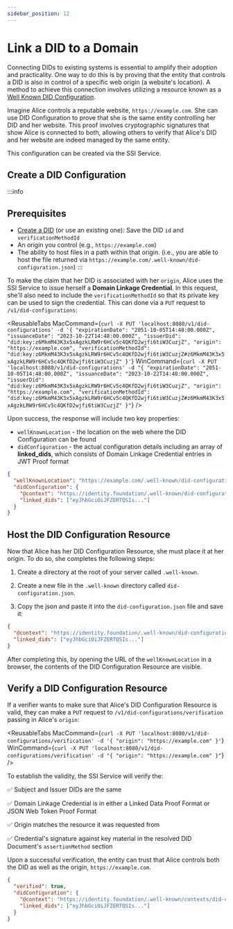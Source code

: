 ```yaml
---
sidebar_position: 12
---
```


# Link a DID to a Domain

Connecting DIDs to existing systems is essential to amplify their adoption and practicality. One way to do this is by proving that the entity that controls a DID is also in control of a specific web origin (a website's location). A method to achieve this connection involves utilizing a resource known as a [Well Known DID Configuration](https://identity.foundation/.well-known/resources/did-configuration/).

Imagine Alice controls a reputable website, `https://example.com`. She can use DID Configuration to prove that she is the same entity controlling her DID and her website. This proof involves cryptographic signatures that show Alice is connected to both, allowing others to verify that Alice's DID and her website are indeed managed by the same entity.

This configuration can be created via the SSI Service.

## Create a DID Configuration

:::info
## Prerequisites

- [Create a DID](create-did) (or use an existing one): Save the DID `id` and `verificationMethodId`
- An origin you control (e.g., `https://example.com`)
- The ability to host files in a path within that origin. (i.e., you are able to host the file returned via `https://example.com/.well-known/did-configuration.json`)
:::

To make the claim that her DID is associated with her `origin`, Alice uses the SSI Service to issue herself a **Domain Linkage Credential**. In this request, she'll also need to include the `verificationMethodId` so that its private key can be used to sign the credential. This can done via a `PUT` request to `/v1/did-configurations`:

<ReusableTabs 
MacCommand={`curl -X PUT 'localhost:8080/v1/did-configurations' -d '{
  "expirationDate": "2051-10-05T14:48:00.000Z",
  "issuanceDate": "2023-10-22T14:48:00.000Z",
  "issuerDid": "did:key:z6MkmM43K3x5xAgzkLRW9r6HCv5c4QKfD2wjfi6tiW3CuzjZ",
  "origin": "https://example.com",
  "verificationMethodId": "did:key:z6MkmM43K3x5xAgzkLRW9r6HCv5c4QKfD2wjfi6tiW3CuzjZ#z6MkmM43K3x5xAgzkLRW9r6HCv5c4QKfD2wjfi6tiW3CuzjZ"
}'`}
WinCommand={`curl -X PUT 'localhost:8080/v1/did-configurations' -d "{
  "expirationDate": "2051-10-05T14:48:00.000Z",
  "issuanceDate": "2023-10-22T14:48:00.000Z",
  "issuerDid": "did:key:z6MkmM43K3x5xAgzkLRW9r6HCv5c4QKfD2wjfi6tiW3CuzjZ",
  "origin": "https://example.com",
  "verificationMethodId": "did:key:z6MkmM43K3x5xAgzkLRW9r6HCv5c4QKfD2wjfi6tiW3CuzjZ#z6MkmM43K3x5xAgzkLRW9r6HCv5c4QKfD2wjfi6tiW3CuzjZ"
}"`}
/>


Upon success, the response will include two key properties:

- `wellKnownLocation` - the location on the web where the DID Configuration can be found
- `didConfiguration` - the actual configuration details including an array of **linked_dids**, which consists of Domain Linkage Credential entries in JWT Proof format

```json
{
  "wellKnownLocation": "https://example.com/.well-known/did-configuration.json",
  "didConfiguration": {
    "@context": "https://identity.foundation/.well-known/did-configuration/v1",
    "linked_dids": ["eyJhbGciOiJFZERTQSIs..."]
  }
}
```

## Host the DID Configuration Resource

Now that Alice has her DID Configuration Resource, she must place it at her origin. To do so, she completes the following steps:

1. Create a directory at the root of your server called `.well-known`.

2. Create a new file in the `.well-known` directory called `did-configuration.json`.

3. Copy the json and paste it into the `did-configuration.json` file and save it:

```json
{
  "@context": "https://identity.foundation/.well-known/did-configuration/v1",
  "linked_dids": ["eyJhbGciOiJFZERTQSIs..."]
}
```

After completing this, by opening the URL of the `wellKnownLocation` in a browser, the contents of the DID Configuration Resource are visible.

## Verify a DID Configuration Resource

If a verifier wants to make sure that Alice's DID Configuration Resource is valid, they can make a `PUT` request to `/v1/did-configurations/verification` passing in Alice's `origin`:

<ReusableTabs
MacCommand={`curl -X PUT 'localhost:8080/v1/did-configurations/verification' -d '{
  "origin": "https://example.com"
}'`}
WinCommand={`curl -X PUT 'localhost:8080/v1/did-configurations/verification' -d "{
  "origin": "https://example.com"
}"`}
/>

To establish the validity, the SSI Service will verify the:

✅ Subject and Issuer DIDs are the same

✅ Domain Linkage Credential is in either a Linked Data Proof Format or JSON Web Token Proof Format

✅ Origin matches the resource it was requested from

✅ Credential's signature against key material in the resolved DID Document's `assertionMethod` section

Upon a successful verification, the entity can trust that Alice controls both the DID as well as the origin, `https://example.com`.

```json
{
  "verified": true,
  "didConfiguration": {
    "@context": "https://identity.foundation/.well-known/contexts/did-configuration-v0.0.jsonld",
    "linked_dids": ["eyJhbGciOiJFZERTQSIs..."]
  }
}
```
